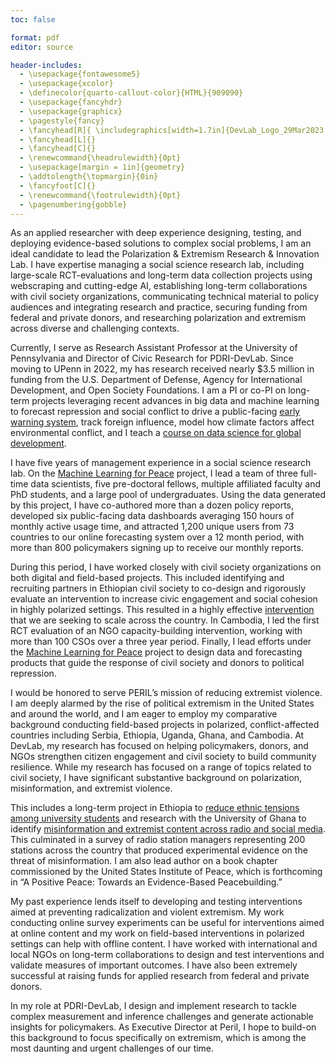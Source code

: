 ```yaml
---
toc: false

format: pdf
editor: source

header-includes:
  - \usepackage{fontawesome5}
  - \usepackage{xcolor}
  - \definecolor{quarto-callout-color}{HTML}{909090}
  - \usepackage{fancyhdr}
  - \usepackage{graphicx}
  - \pagestyle{fancy}
  - \fancyhead[R]{ \includegraphics[width=1.7in]{DevLab_Logo_29Mar2023.png}}
  - \fancyhead[L]{}
  - \fancyhead[C]{}
  - \renewcommand{\headrulewidth}{0pt}
  - \usepackage[margin = 1in]{geometry} 
  - \addtolength{\topmargin}{0in}
  - \fancyfoot[C]{}
  - \renewcommand{\footrulewidth}{0pt}
  - \pagenumbering{gobble}
---
```



\begin{flushleft}
Jeremy Springman, PhD\\
Research Assistant Professor\\
University of Pennsylvania\\
\url{jrspringman.github.io}
\end{flushleft}

<!-- https://american.wd1.myworkdayjobs.com/AU/job/Spring-Valley-Campus-Washington-DC/Research-Assistant-Professor---Executive-Director-of-PERIL_R2285 -->

As an applied researcher with deep experience designing, testing, and deploying evidence-based solutions to complex social problems, I am an ideal candidate to lead the Polarization & Extremism Research & Innovation Lab. I have expertise managing a social science research lab, including large-scale RCT-evaluations and long-term data collection projects using webscraping and cutting-edge AI, establishing long-term collaborations with civil society organizations, communicating technical material to policy audiences and integrating research and practice, securing funding from federal and private donors, and researching polarization and extremism across diverse and challenging contexts. 

Currently, I serve as Research Assistant Professor at the University of Pennsylvania and Director of Civic Research for PDRI-DevLab. Since moving to UPenn in 2022, my has research received nearly $3.5 million in funding from the U.S. Department of Defense, Agency for International Development, and Open Society Foundations. I am a PI or co-PI on long-term projects leveraging recent advances in big data and machine learning to forecast repression and social conflict to drive a public-facing [early warning system](https://web.sas.upenn.edu/mlp-devlab/civic-space-data-and-forecasts/csews/), track foreign influence, model how climate factors affect environmental conflict, and I teach a [course on data science for global development](https://jrspringman.github.io/psci3200-globaldev/). 

I have five years of management experience in a social science research lab. On the [Machine Learning for Peace](https://web.sas.upenn.edu/mlp-devlab/civic-space-data-and-forecasts/) project, I lead a team of three full-time data scientists, five pre-doctoral fellows, multiple affiliated faculty and PhD students, and a large pool of undergraduates. Using the data generated by this project, I have co-authored more than a dozen policy reports, developed six public-facing data dashboards averaging 150 hours of monthly active usage time, and attracted 1,200 unique users from 73 countries to our online forecasting system over a 12 month period, with more than 800 policymakers signing up to receive our monthly reports.

During this period, I have worked closely with civil society organizations on both digital and field-based projects. This included identifying and recruiting partners in Ethiopian civil society to co-design and rigorously evaluate an intervention to increase civic engagement and social cohesion in highly polarized settings. This resulted in a highly effective [intervention](https://jrspringman.github.io/files/ethiopia_ie.pdf) that we are seeking to scale across the country. In Cambodia, I led the first RCT evaluation of an NGO capacity-building intervention, working with more than 100 CSOs over a three year period. Finally, I lead efforts under the [Machine Learning for Peace](https://web.sas.upenn.edu/mlp-devlab/civic-space-data-and-forecasts/) project to design data and forecasting products that guide the response of civil society and donors to political repression.

I would be honored to serve PERIL’s mission of reducing extremist violence. I am deeply alarmed by the rise of political extremism in the United States and around the world, and I am eager to employ my comparative background conducting field-based projects in polarized, conflict-affected countries including Serbia, Ethiopia, Uganda, Ghana, and Cambodia. At DevLab, my research has focused on helping policymakers, donors, and NGOs strengthen citizen engagement and civil society to build community resilience. While my research has focused on a range of topics related to civil society, I have significant substantive background on polarization, misinformation, and extremist violence. 

This includes a long-term project in Ethiopia to [reduce ethnic tensions among university students](https://jrspringman.github.io/files/ethiopia_ie.pdf) and research with the University of Ghana to identify [misinformation and extremist content across radio and social media](https://jrspringman.github.io/files/USAID_Ghana_MEL_Radio%20and%20Social%20Media%20Assessment_%20Report_Oct1-2023.pdf). This culminated in a survey of radio station managers representing 200 stations across the country that produced experimental evidence on the threat of misinformation. I am also lead author on a book chapter commissioned by the United States Institute of Peace, which is forthcoming in “A Positive Peace: Towards an Evidence-Based Peacebuilding.”

My past experience lends itself to developing and testing interventions aimed at preventing radicalization and violent extremism. My work conducting online survey experiments can be useful for interventions aimed at online content and my work on field-based interventions in polarized settings can help with offline content. I have worked with international and local NGOs on long-term collaborations to design and test interventions and validate measures of important outcomes. I have also been extremely successful at raising funds for applied research from federal and private donors.

In my role at PDRI-DevLab, I design and implement research to tackle complex measurement and inference challenges and generate actionable insights for policymakers. As Executive Director at Peril, I hope to build-on this background to focus specifically on extremism, which is among the most daunting and urgent challenges of our time.


<!-- As a Research Professor, I lead a high-profile project that developed a large, highly multilingual media corpus and pioneered the use of large language models (LLMs) in social science research to generate novel data tracking the cross-national incidence of important political events. I further leveraged this data to answer pressing policy questions and develop solutions, including public-facing event monitoring and forecasting systems.  -->

<!-- I also have deep experience in randomized experiments and causal analyses, including advanced survey experimental research, large-scale randomized control trials in difficult implementation environments including ongoing civil conflict, and spatial approaches to estimating causal effects with observational panel data.  -->

<!-- This deep background in experimental research, cutting-edge natural language processing, and the translation of complex findings into actionable insights aligns with PERIL’s efforts to bring scientific excellence and statistical methods to the challenges of product creation.  -->

<!-- My academic position has given me years of experience working closely with policymakers to generate and communicate tailored evidence to inform important policy decisions.   -->

<!-- This has included broad evidence on how aid-implementation through non-profits impacts political credit as well as narrow evidence on the effectiveness of specific interventions.  -->

<!-- My research uses machine learning techniques including forecasting and large language models and causal inference tools including field and survey experiments.  -->
<!-- I am particularly interested in developing novel design and measurement strategies to generate rigorous evidence from projects with limited budgets and challenging implementation environments. -->

<!-- Occasionally, I receive invitations to participate or advise on the use of scientific methods and tools, including impact evaluations and artificial intelligence (AI), for global development.My interview with Foris International was recently published in their ``Civil Society Manifesto for Ethical AI.'' In 2023, I was a member of the Advisory Group for the 3ie Civil Society Evidence Gap Map, and I am currently serving on a panel of non-profit and legal experts to advise Amnesty International on ethical issues related to non-profit governance. -->

